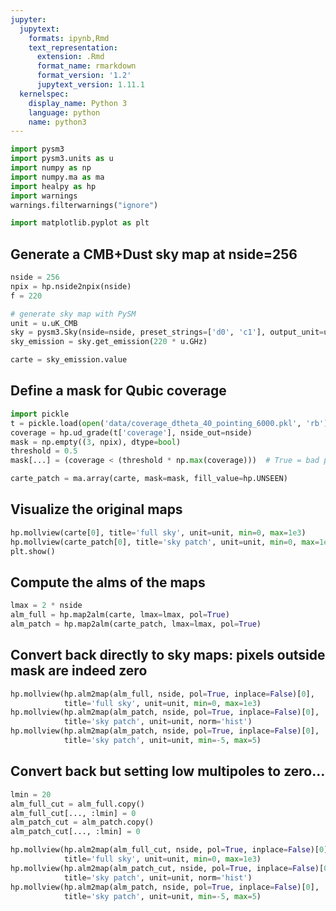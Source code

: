 ```yaml
---
jupyter:
  jupytext:
    formats: ipynb,Rmd
    text_representation:
      extension: .Rmd
      format_name: rmarkdown
      format_version: '1.2'
      jupytext_version: 1.11.1
  kernelspec:
    display_name: Python 3
    language: python
    name: python3
---
```


```python
import pysm3
import pysm3.units as u
import numpy as np
import numpy.ma as ma
import healpy as hp
import warnings
warnings.filterwarnings("ignore")

import matplotlib.pyplot as plt
```

## Generate a CMB+Dust sky map at nside=256

```python
nside = 256
npix = hp.nside2npix(nside)
f = 220
```

```python
# generate sky map with PySM
unit = u.uK_CMB
sky = pysm3.Sky(nside=nside, preset_strings=['d0', 'c1'], output_unit=unit)
sky_emission = sky.get_emission(220 * u.GHz)
```

```python
carte = sky_emission.value
```

## Define a mask for Qubic coverage

```python
import pickle
t = pickle.load(open('data/coverage_dtheta_40_pointing_6000.pkl', 'rb'))
coverage = hp.ud_grade(t['coverage'], nside_out=nside)
mask = np.empty((3, npix), dtype=bool)
threshold = 0.5
mask[...] = (coverage < (threshold * np.max(coverage)))  # True = bad pixel
```

```python
carte_patch = ma.array(carte, mask=mask, fill_value=hp.UNSEEN)
```

## Visualize the original maps

```python
hp.mollview(carte[0], title='full sky', unit=unit, min=0, max=1e3)
hp.mollview(carte_patch[0], title='sky patch', unit=unit, min=0, max=1e3)
plt.show()
```

## Compute the alms of the maps

```python
lmax = 2 * nside
alm_full = hp.map2alm(carte, lmax=lmax, pol=True)
alm_patch = hp.map2alm(carte_patch, lmax=lmax, pol=True)
```

## Convert back directly to sky maps: pixels outside mask are indeed zero

```python
hp.mollview(hp.alm2map(alm_full, nside, pol=True, inplace=False)[0],
            title='full sky', unit=unit, min=0, max=1e3)
hp.mollview(hp.alm2map(alm_patch, nside, pol=True, inplace=False)[0],
            title='sky patch', unit=unit, norm='hist')
hp.mollview(hp.alm2map(alm_patch, nside, pol=True, inplace=False)[0],
            title='sky patch', unit=unit, min=-5, max=5)
```

## Convert back but setting low multipoles to zero...

```python
lmin = 20
alm_full_cut = alm_full.copy()
alm_full_cut[..., :lmin] = 0
alm_patch_cut = alm_patch.copy()
alm_patch_cut[..., :lmin] = 0
```

```python
hp.mollview(hp.alm2map(alm_full_cut, nside, pol=True, inplace=False)[0],
            title='full sky', unit=unit, min=0, max=1e3)
hp.mollview(hp.alm2map(alm_patch_cut, nside, pol=True, inplace=False)[0],
            title='sky patch', unit=unit, norm='hist')
hp.mollview(hp.alm2map(alm_patch, nside, pol=True, inplace=False)[0],
            title='sky patch', unit=unit, min=-5, max=5)
```
